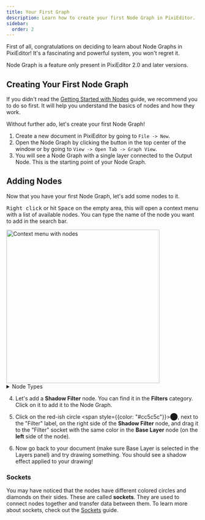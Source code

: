 ```yaml
---
title: Your First Graph
description: Learn how to create your first Node Graph in PixiEditor.
sidebar:
  order: 2
---
```



First of all, congratulations on deciding to learn about Node Graphs in PixiEditor! It's a fascinating and powerful system, you won't regret it.

<Aside type="caution">

Node Graph is a feature only present in PixiEditor 2.0 and later versions.

</Aside>

## Creating Your First Node Graph

If you didn't read the [Getting Started with Nodes](/docs/usage/node-graph/getting-started-with-node-graph) guide, we recommend you to do so first. It will help you understand the basics of nodes and how they work.

Without further ado, let's create your first Node Graph!

<Steps>

1. Create a new document in PixiEditor by going to `File -> New`.
2. Open the Node Graph by clicking the <span class="pixi-icon icon-nodes"/> button in the top center of the window or by going to `View -> Open Tab -> Graph View`.
3. You will see a Node Graph with a single layer connected to the Output Node. This is the starting point of your Node Graph.

</Steps>

## Adding Nodes

Now that you have your first Node Graph, let's add some nodes to it.

<kbd>Right click</kbd> or hit <kbd>Space</kbd> on the empty area, this will open a context menu with a list of available nodes. You can type the name of the node you want to add in the search bar.

<Image src={ctxMenuImage} alt="Context menu with nodes" width="400"/>

<details>

<summary>Node Types</summary>

In version 2.0.0.97, there are several types of nodes available:

- **Color** - Nodes such as Separate Color into RGB, HSV, and HSL, which allow you to manipulate colors in various ways.
- **Image** - It's a big category with various nodes, such as Create Image, Mask, Noise, and more, which allow you to work with images.
- **Structure** - "Structure" in PixiEditor refers to the elements in a layer tree. This includes Image Layers, Vector Layers and Folders.
- **Numbers** - Various numerical related nodes, most notably the Math node, which allows you to perform mathematical operations on numbers.
- **Effects** - Standalone effects such as Raster Outline or custom Shader
- **Workspace** - Nodes that allow for workspace cusomization - multiple outputs and export zones.
- **Shape** - Nodes that allow you to create and manipulate shapes
- **Matrix** - Matrix related nodes, such as Transform, which allow you to manipulate the position, rotation, and scale of nodes.
- **Filters** - Nodes that contain various filters - for example, Blur, Shadow, and Color Correction.
- **Animation** - Nodes that allow you to create procedural animations.
- **Misc** - Miscellaneous nodes that don't fit into any other category, such as Document Info.

</details>


<Steps>

4. Let's add a <span class="pixi-icon small icon-cone"/> **Shadow Filter** node. You can find it in the **Filters** category. Click on it to add it to the Node Graph.

5. Click on the red-ish circle <span style={{color: "#cc5c5c"}}>⬤</span>, next to the "Filter" label, on the right side of the <span class="pixi-icon small icon-cone"/> **Shadow Filter** node, and drag it to the "Filter" socket with the same color in the **<span class="pixi-icon small icon-layers-double"/> Base Layer** node (on the **left** side of the node). 

6. Now go back to your document (make sure Base Layer is selected in the Layers panel) and try drawing something. You should see a shadow effect applied to your drawing!

</Steps>

### Sockets

You may have noticed that the nodes have different colored circles and diamonds on their sides. These are called **sockets**. They are used to connect nodes together and transfer data between them.
To learn more about sockets, check out the [Sockets](/docs/usage/node-graph/property-sockets) guide.